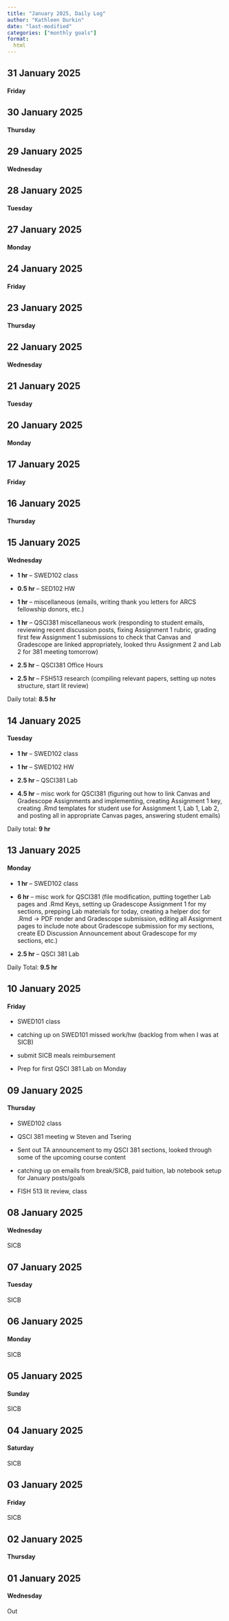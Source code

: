 ```yaml
---
title: "January 2025, Daily Log"
author: "Kathleen Durkin"
date: "last-modified"
categories: ["monthly goals"]
format:
  html
---
```


## 31 January 2025

#### Friday

## 30 January 2025

#### Thursday

## 29 January 2025

#### Wednesday

## 28 January 2025

#### Tuesday

## 27 January 2025

#### Monday

## 24 January 2025

#### Friday

## 23 January 2025

#### Thursday

## 22 January 2025

#### Wednesday

## 21 January 2025

#### Tuesday

## 20 January 2025

#### Monday

## 17 January 2025

#### Friday

## 16 January 2025

#### Thursday

## 15 January 2025

#### Wednesday

-   **1 hr** -- SWED102 class

-   **0.5 hr** -- SED102 HW

-   **1 hr** -- miscellaneous (emails, writing thank you letters for ARCS fellowship donors, etc.)

-   **1 hr** -- QSCI381 miscellaneous work (responding to student emails, reviewing recent discussion posts, fixing Assignment 1 rubric, grading first few Assignment 1 submissions to check that Canvas and Gradescope are linked appropriately, looked thru Assignment 2 and Lab 2 for 381 meeting tomorrow)

-   **2.5 hr** -- QSCI381 Office Hours

-   **2.5 hr** -- FSH513 research (compiling relevant papers, setting up notes structure, start lit review)

Daily total: **8.5 hr**

## 14 January 2025

#### Tuesday

-   **1 hr** -- SWED102 class

-   **1 hr** -- SWED102 HW

-   **2.5 hr** -- QSCI381 Lab

-   **4.5 hr** -- misc work for QSCI381 (figuring out how to link Canvas and Gradescope Assignments and implementing, creating Assignment 1 key, creating .Rmd templates for student use for Assignment 1, Lab 1, Lab 2, and posting all in appropriate Canvas pages, answering student emails)

Daily total: **9 hr**

## 13 January 2025

#### Monday

-   **1 hr** -- SWED102 class

-   **6 hr** -- misc work for QSCI381 (file modification, putting together Lab pages and .Rmd Keys, setting up Gradescope Assignment 1 for my sections, prepping Lab materials for today, creating a helper doc for .Rmd -\> PDF render and Gradescope submission, editing all Assignment pages to include note about Gradescope submission for my sections, create ED Discussion Announcement about Gradescope for my sections, etc.)

-   **2.5 hr** -- QSCI 381 Lab

Daily Total: **9.5 hr**

## 10 January 2025

#### Friday

-   SWED101 class

-   catching up on SWED101 missed work/hw (backlog from when I was at SICB)

-   submit SICB meals reimbursement

-   Prep for first QSCI 381 Lab on Monday

## 09 January 2025

#### Thursday

-   SWED102 class

-   QSCI 381 meeting w Steven and Tsering

-   Sent out TA announcement to my QSCI 381 sections, looked through some of the upcoming course content

-   catching up on emails from break/SICB, paid tuition, lab notebook setup for January posts/goals

-   FISH 513 lit review, class

## 08 January 2025

#### Wednesday

SICB

## 07 January 2025

#### Tuesday

SICB

## 06 January 2025

#### Monday

SICB

## 05 January 2025

#### Sunday

SICB

## 04 January 2025

#### Saturday

SICB

## 03 January 2025

#### Friday

SICB

## 02 January 2025

#### Thursday

## 01 January 2025

#### Wednesday

Out
